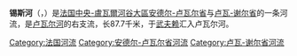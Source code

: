 {{noteTA
|G1=法国地名
|G2=单位
}}
{{Infobox river
| name                = 锡斯河
| native_name         = Cisse
| image               = Embouchure de la Cisse a Vouvray.jpg
| image_size          = 
| image_caption       = 位于[[武夫赖|武夫赖]]的锡斯河汇流处，1904年左右
| map                 = SyndCisse-Bassin Cisse.png
| map_caption         = 锡斯河流域图
| source1_location    = [[罗东_(卢瓦-谢尔省)|罗东]]
| source1_coordinates = {{coord|47|45|03|N|1|15|58|E}}
| source1_elevation   = 120米
| mouth_location      = [[武夫赖|武夫赖]]
| mouth_coordinates   = {{coord|47|24|33|N|0|46|45|E}}
| mouth_elevation     = 45米
| progression         = {{RLoire}}
| subdivision_type1   = [[世界政區索引|国家]]
| subdivision_name1   = {{FR}}
| length              = {{convert|87.7|km|mi|abbr=on}}
| discharge1_avg      = {{convert|2.32|m3/s|cuft/s|abbr=on}}
| basin_size          = {{convert|1295|km2|mi2|abbr=on}}
}}
'''锡斯河'''（{{lang-fr|Cisse}}，{{IPA-fr|sis}}）是[[法国|法国]][[中央-盧瓦爾河谷大區|中央-盧瓦爾河谷大區]][[安德尔-卢瓦尔省|安德尔-卢瓦尔省]]与[[卢瓦-谢尔省|卢瓦-谢尔省]]的一条河流，是[[卢瓦尔河|卢瓦尔河]]的右支流，长87.7千米，于[[武夫赖|武夫赖]]汇入卢瓦尔河。

{{Authority control}}
{{DEFAULTSORT:Cisse}}
[[Category:法国河流|Category:法国河流]]
[[Category:安德尔-卢瓦尔省河流|Category:安德尔-卢瓦尔省河流]]
[[Category:卢瓦-谢尔省河流|Category:卢瓦-谢尔省河流]]